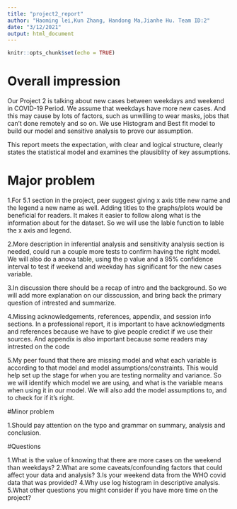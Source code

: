 ---
title: "project2_report"
author: "Haoming lei,Kun Zhang, Handong Ma,Jianhe Hu. Team ID:2"
date: "3/12/2021"
output: html_document
---

```{r setup, include=FALSE}
knitr::opts_chunk$set(echo = TRUE)
```
# Overall impression
 Our Project 2 is talking about new cases between weekdays and weekend in COVID-19 Period. We assume that weekdays have more new cases. And this may cause by lots of factors, such as unwilling to wear masks, jobs that can't done remotely and so on. We use Histogram and Best fit model to build our model and sensitive analysis to prove our assumption. 
 
This report meets the expectation, with clear and logical structure, clearly states the statistical model and examines the plausiblity of key assumptions.

# Major problem
1.For 5.1 section in the project, peer suggest giving x axis title new name and the legend a new name as well. Adding titles to the graphs/plots would be beneficial for readers. It makes it easier to follow along what is the information about for the dataset. So we will use the lable function to lable the x axis and legend.

2.More description in inferential analysis and sensitivity analysis section is needed, could run a couple more tests to confirm having the right model. We will also do a anova table, using the p value and a 95% confidence interval to test if weekend and weekday has significant for the new cases variable. 

3.In discussion there should be a recap of intro and the background. So we will add more explanation on our disscussion, and bring back the primary question of intrested and summarize. 

4.Missing acknowledgements, references, appendix, and session info sections. In a professional report, it is important to have acknowledgments and references because we have to give people credict if we use their sources. And appendix is also important because some readers may intrested on the code

5.My peer found that there are missing model and what each variable is according to that model and model assumptions/constraints. This would help set up the stage for when you are testing normality and variance. So we will identify which model we are using, and what is the variable means when using it in our model. We will also add the model assumptions to, and to check for if it's right. 

#Minor problem

1.Should pay attention on the typo and grammar on summary, analysis and conclusion.

#Questions

1.What is the value of knowing that there are more cases on the weekend than weekdays?
2.What are some caveats/confounding factors that could affect your data and analysis? 
3.Is your weekend data from the WHO covid data that was provided?
4.Why use log histogram in descriptive analysis.
5.What other questions you might consider if you have more time on the project?
